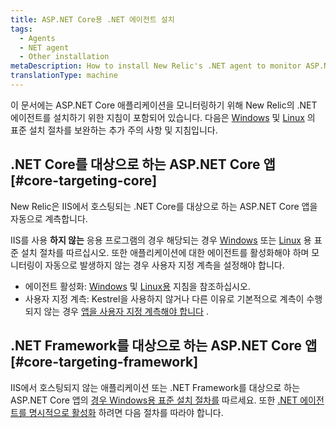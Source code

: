 ```yaml
---
title: ASP.NET Core용 .NET 에이전트 설치
tags:
  - Agents
  - NET agent
  - Other installation
metaDescription: How to install New Relic's .NET agent to monitor ASP.NET Core applications.
translationType: machine
---
```


이 문서에는 ASP.NET Core 애플리케이션을 모니터링하기 위해 New Relic의 .NET 에이전트를 설치하기 위한 지침이 포함되어 있습니다. 다음은 [Windows](/docs/agents/net-agent/installation/install-net-agent-windows) 및 [Linux](/docs/agents/net-agent/installation/install-net-agent-linux) 의 표준 설치 절차를 보완하는 추가 주의 사항 및 지침입니다.

## .NET Core를 대상으로 하는 ASP.NET Core 앱 [#core-targeting-core]

New Relic은 IIS에서 호스팅되는 .NET Core를 대상으로 하는 ASP.NET Core 앱을 자동으로 계측합니다.

IIS를 사용 **하지 않는** 응용 프로그램의 경우 해당되는 경우 [Windows](/docs/agents/net-agent/other-installation/install-net-agent-aspnet-core-targeting-net-framework-windows) 또는 [Linux](/docs/agents/net-agent/installation/install-net-agent-linux) 용 표준 설치 절차를 따르십시오. 또한 애플리케이션에 대한 에이전트를 활성화해야 하며 모니터링이 자동으로 발생하지 않는 경우 사용자 지정 계측을 설정해야 합니다.

* 에이전트 활성화: [Windows](/docs/agents/net-agent/installation/install-net-agent-windows#enabling-the-agent) 및 [Linux용](/docs/agents/net-agent/installation/install-net-agent-linux#enable-agent) 지침을 참조하십시오.
* 사용자 지정 계측: Kestrel을 사용하지 않거나 다른 이유로 기본적으로 계측이 수행되지 않는 경우 [앱을 사용자 지정 계측해야 합니다](/docs/agents/net-agent/custom-instrumentation/introduction-net-custom-instrumentation) .

## .NET Framework를 대상으로 하는 ASP.NET Core 앱 [#core-targeting-framework]

IIS에서 호스팅되지 않는 애플리케이션 또는 .NET Framework를 대상으로 하는 ASP.NET Core 앱의 [경우 Windows용 표준 설치 절차를](/docs/agents/net-agent/installation/install-net-agent-windows#msi) 따르세요. 또한 [.NET 에이전트를 명시적으로 활성화](/docs/agents/net-agent/installation/install-net-agent-windows#enabling-the-agent) 하려면 다음 절차를 따라야 합니다.